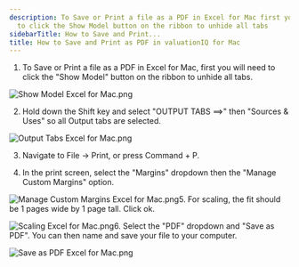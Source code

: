 ```yaml
---
description: To Save or Print a file as a PDF in Excel for Mac first you will need
  to click the Show Model button on the ribbon to unhide all tabs
sidebarTitle: How to Save and Print...
title: How to Save and Print as PDF in valuationIQ for Mac
---
```


1. To Save or Print a file as a PDF in Excel for Mac, first you will need to click the "Show Model" button on the ribbon to unhide all tabs.

<Frame>
  <img src="/images/rediq/faa93b5a54fb9ec173661add0de41290df3421c1.png" alt="Show Model Excel for Mac.png" />
</Frame>

2. Hold down the Shift key and select "OUTPUT TABS ==>" then "Sources & Uses" so all Output tabs are selected.

<Frame>
  <img src="/images/rediq/874af0c9734868fceff5b7f2e3bfaecca955f802.png" alt="Output Tabs Excel for Mac.png" />
</Frame>

3. Navigate to File -> Print, or press Command + P. 

4. In the print screen, select the "Margins" dropdown then the "Manage Custom Margins" option.

![Manage Custom Margins Excel for Mac.png](/images/rediq/f7438359c7d6c66fb351a8638b9d739fde0cfd4d.png)5. For scaling, the fit should be 1 pages wide by 1 page tall. Click ok.

![Scaling Excel for Mac.png](/images/rediq/d1dd6d85c382b6a31deeeef59a676b8c8c91b156.png)6. Select the "PDF" dropdown and "Save as PDF". You can then name and save your file to your computer. 

<Frame>
  <img src="/images/rediq/b65d69ad07a60425723d361f4b56fb0271d89627.png" alt="Save as PDF Excel for Mac.png" />
</Frame>